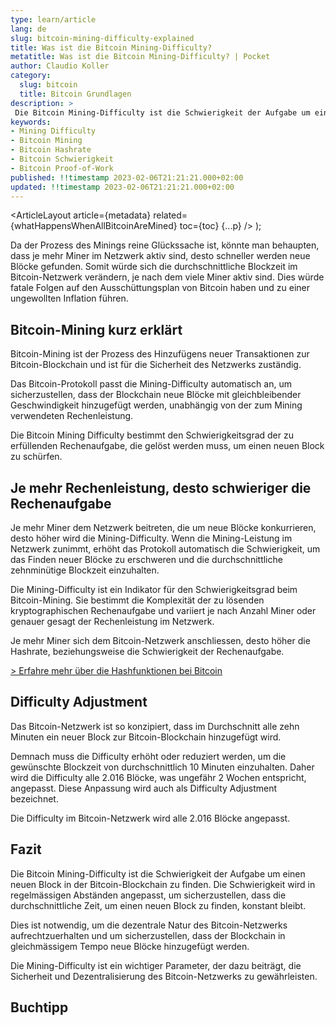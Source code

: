 ```yaml
---
type: learn/article
lang: de
slug: bitcoin-mining-difficulty-explained
title: Was ist die Bitcoin Mining-Difficulty?
metatitle: Was ist die Bitcoin Mining-Difficulty? | Pocket
author: Claudio Koller
category:
  slug: bitcoin
  title: Bitcoin Grundlagen
description: >
 Die Bitcoin Mining-Difficulty ist die Schwierigkeit der Aufgabe um einen neuen Block in der Bitcoin-Blockchain zu finden. Sie wird regelmässig angepasst.
keywords:
- Mining Difficulty
- Bitcoin Mining
- Bitcoin Hashrate
- Bitcoin Schwierigkeit
- Bitcoin Proof-of-Work
published: !!timestamp 2023-02-06T21:21:21.000+02:00
updated: !!timestamp 2023-02-06T21:21:21.000+02:00
---
```



  <ArticleLayout
    article={metadata}
    related={whatHappensWhenAllBitcoinAreMined}
    toc={toc}
    {...p}
  />
);

Da der Prozess des Minings reine Glückssache ist, könnte man behaupten, dass je mehr Miner im Netzwerk aktiv sind, desto schneller werden neue Blöcke gefunden. Somit würde sich die durchschnittliche Blockzeit im Bitcoin-Netzwerk verändern, je nach dem viele Miner aktiv sind. Dies würde fatale Folgen auf den Ausschüttungsplan von Bitcoin haben und zu einer ungewollten Inflation führen.

## Bitcoin-Mining kurz erklärt

Bitcoin-Mining ist der Prozess des Hinzufügens neuer Transaktionen zur Bitcoin-Blockchain und ist für die Sicherheit des Netzwerks zuständig.

Das Bitcoin-Protokoll passt die Mining-Difficulty automatisch an, um sicherzustellen, dass der Blockchain neue Blöcke mit gleichbleibender Geschwindigkeit hinzugefügt werden, unabhängig von der zum Mining verwendeten Rechenleistung.

<Callout icon = "💡">
 Die Bitcoin Mining Difficulty bestimmt den Schwierigkeitsgrad der zu erfüllenden Rechenaufgabe, die gelöst werden muss, um einen neuen Block zu schürfen.
</Callout>

## Je mehr Rechenleistung, desto schwieriger die Rechenaufgabe

Je mehr Miner dem Netzwerk beitreten, die um neue Blöcke konkurrieren, desto höher wird die Mining-Difficulty. Wenn die Mining-Leistung im Netzwerk zunimmt, erhöht das Protokoll automatisch die Schwierigkeit, um das Finden neuer Blöcke zu erschweren und die durchschnittliche zehnminütige Blockzeit einzuhalten.

Die Mining-Difficulty ist ein Indikator für den Schwierigkeitsgrad beim Bitcoin-Mining. Sie bestimmt die Komplexität der zu lösenden kryptographischen Rechenaufgabe und variiert je nach Anzahl Miner oder genauer gesagt der Rechenleistung im Netzwerk.

<Callout icon = "💡">
 Je mehr Miner sich dem Bitcoin-Netzwerk anschliessen, desto höher die Hashrate, beziehungsweise die Schwierigkeit der Rechenaufgabe.
</Callout>

[> Erfahre mehr über die Hashfunktionen bei Bitcoin](/learn/bitcoin/hashfunction-explained)

## Difficulty Adjustment

Das Bitcoin-Netzwerk ist so konzipiert, dass im Durchschnitt alle zehn Minuten ein neuer Block zur Bitcoin-Blockchain hinzugefügt wird.

Demnach muss die Difficulty erhöht oder reduziert werden, um die gewünschte Blockzeit von durchschnittlich 10 Minuten einzuhalten. Daher wird die Difficulty alle 2.016 Blöcke, was ungefähr 2 Wochen entspricht, angepasst. Diese Anpassung wird auch als Difficulty Adjustment bezeichnet.

<Callout icon = "💡">
 Die Difficulty im Bitcoin-Netzwerk wird alle 2.016 Blöcke angepasst.
</Callout>

## Fazit

Die Bitcoin Mining-Difficulty ist die Schwierigkeit der Aufgabe um einen neuen Block in der Bitcoin-Blockchain zu finden. Die Schwierigkeit wird in regelmässigen Abständen angepasst, um sicherzustellen, dass die durchschnittliche Zeit, um einen neuen Block zu finden, konstant bleibt.

Dies ist notwendig, um die dezentrale Natur des Bitcoin-Netzwerks aufrechtzuerhalten und um sicherzustellen, dass der Blockchain in gleichmässigem Tempo neue Blöcke hinzugefügt werden.

<Callout icon = "💡">
 Die Mining-Difficulty ist ein wichtiger Parameter, der dazu beiträgt, die Sicherheit und Dezentralisierung des Bitcoin-Netzwerks zu gewährleisten.
</Callout>

## Buchtipp

<Books>
  <Book book={bitcoinEntdecken} />
</Books>
